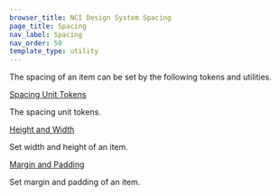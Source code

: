 ```yaml
---
browser_title: NCI Design System Spacing
page_title: Spacing
nav_label: Spacing
nav_order: 50
template_type: utility
---
```


The spacing of an item can be set by the following tokens and utilities.

<a
	href="/foundations/spacing/spacing-unit-tokens"
	className="header-styled-link">
	Spacing Unit Tokens
</a>

The spacing unit tokens.

<a href="/foundations/spacing/height-width" className="header-styled-link">
	Height and Width
</a>

Set width and height of an item.

<a href="/foundations/spacing/margin-padding" className="header-styled-link">
	Margin and Padding
</a>

Set margin and padding of an item.
